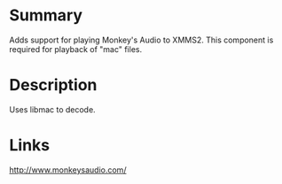 {{ComponentHeader}}

=Summary=
Adds support for playing Monkey's Audio to XMMS2. This component is required for playback of "mac" files.

=Description=
Uses libmac to decode.

=Links=
http://www.monkeysaudio.com/